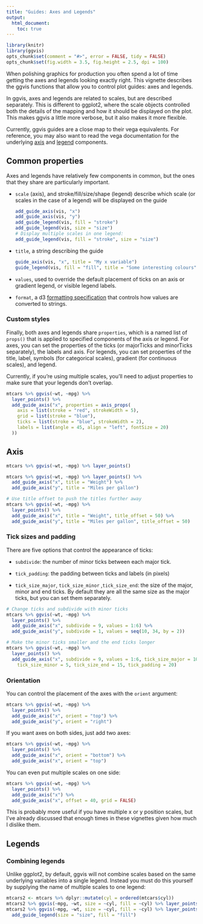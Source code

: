 ```yaml
---
title: "Guides: Axes and Legends"
output:
  html_document:
    toc: true
---
```


<!--
%\VignetteEngine{knitr}
%\VignetteIndexEntry{Axes and legends}
-->

```r
library(knitr)
library(ggvis)
opts_chunk$set(comment = "#>", error = FALSE, tidy = FALSE)
opts_chunk$set(fig.width = 3.5, fig.height = 2.5, dpi = 100)
```

When polishing graphics for production you often spend a lot of time getting the
axes and legends looking exactly right. This vignette describes the ggvis
functions that allow you to control plot guides: axes and legends.

In ggvis, axes and legends are related to scales, but are described separately.
This is different to ggplot2, where the scale objects controlled both the
details of the mapping and how it should be displayed on the plot. This makes
ggvis a little more verbose, but it also makes it more flexible.

Currently, ggvis guides are a close map to their vega equivalents. For
reference, you may also want to read the vega documentation for the
underlying [axis](https://github.com/trifacta/vega/wiki/Axes) and
[legend](https://github.com/trifacta/vega/wiki/Legends) components.

## Common properties

Axes and legends have relatively few components in common, but the ones that
they share are particularly important.

* `scale` (axis), and stroke/fill/size/shape (legend) describe which scale (or
  scales in the case of a legend) will be displayed on the guide

    ```r
    add_guide_axis(vis, "x")
    add_guide_axis(vis, "y")
    add_guide_legend(vis, fill = "stroke")
    add_guide_legend(vis, size = "size")
    # Display multiple scales in one legend:
    add_guide_legend(vis, fill = "stroke", size = "size")
    ```

* `title`, a string describing the guide

    ```r
    guide_axis(vis, "x", title = "My x variable")
    guide_legend(vis, fill = "fill", title = "Some interesting colours")
    ```

* `values`, used to override the default placement of ticks on an axis or gradient
  legend, or visible legend labels.

* `format`, a d3 [formatting specification](https://github.com/mbostock/d3/wiki/Formatting)
  that controls how values are converted to strings.

### Custom styles

Finally, both axes and legends share `properties`, which is a named list of
`props()` that is applied to specified components of the axis or legend. For
axes, you can set the properties of the ticks (or majorTicks and minorTicks
separately), the labels and axis. For legends, you can set properties of the
title, label, symbols (for categorical scales), gradient (for continuous
scales), and legend.

Currently, if you're using multiple scales, you'll need to adjust properties to make
sure that your legends don't overlap.

```r
mtcars %>% ggvis(~wt, ~mpg) %>%
  layer_points() %>%
  add_guide_axis("x", properties = axis_props(
    axis = list(stroke = "red", strokeWidth = 5),
    grid = list(stroke = "blue"),
    ticks = list(stroke = "blue", strokeWidth = 2),
    labels = list(angle = 45, align = "left", fontSize = 20)
  ))
```

## Axis

```r
mtcars %>% ggvis(~wt, ~mpg) %>% layer_points()

mtcars %>% ggvis(~wt, ~mpg) %>% layer_points() %>%
  add_guide_axis("x", title = "Weight") %>%
  add_guide_axis("y", title = "Miles per gallon")

# Use title offset to push the titles further away
mtcars %>% ggvis(~wt, ~mpg) %>%
  layer_points() %>%
  add_guide_axis("x", title = "Weight", title_offset = 50) %>%
  add_guide_axis("y", title = "Miles per gallon", title_offset = 50)
```

### Tick sizes and padding

There are five options that control the appearance of ticks:

* `subdivide`: the number of minor ticks between each major tick.

* `tick_padding`: the padding between ticks and labels (in pixels)

* `tick_size_major`, `tick_size_minor` ,`tick_size_end`: the size of the
  major, minor and end ticks. By default they are all the same size as the major
  ticks, but you can set them separately.

```r
# Change ticks and subdivide with minor ticks
mtcars %>% ggvis(~wt, ~mpg) %>%
  layer_points() %>%
  add_guide_axis("x", subdivide = 9, values = 1:6) %>%
  add_guide_axis("y", subdivide = 1, values = seq(10, 34, by = 2))

# Make the minor ticks smaller and the end ticks longer
mtcars %>% ggvis(~wt, ~mpg) %>%
  layer_points() %>%
  add_guide_axis("x", subdivide = 9, values = 1:6, tick_size_major = 10,
    tick_size_minor = 5, tick_size_end = 15, tick_padding = 20)
```

### Orientation

You can control the placement of the axes with the `orient` argument:

```r
mtcars %>% ggvis(~wt, ~mpg) %>%
  layer_points() %>%
  add_guide_axis("x", orient = "top") %>%
  add_guide_axis("y", orient = "right")
```

If you want axes on both sides, just add two axes:

```r
mtcars %>% ggvis(~wt, ~mpg) %>%
  layer_points() %>%
  add_guide_axis("x", orient = "bottom") %>%
  add_guide_axis("x", orient = "top")
```

You can even put multiple scales on one side:

```r
mtcars %>% ggvis(~wt, ~mpg) %>%
  layer_points() %>%
  add_guide_axis("x") %>%
  add_guide_axis("x", offset = 40, grid = FALSE)
```

This is probably more useful if you have multiple x or y position scales, but
I've already discussed that enough times in these vignettes given how much I
dislike them.


## Legends

### Combining legends

Unlike ggplot2, by default, ggvis will not combine scales based on the same
underlying variables into a single legend. Instead you must do this yourself
by supplying the name of multiple scales to one legend:

```r
mtcars2 <- mtcars %>% dplyr::mutate(cyl = ordered(mtcars$cyl))
mtcars2 %>% ggvis(~mpg, ~wt, size = ~cyl, fill = ~cyl) %>% layer_points()
mtcars2 %>% ggvis(~mpg, ~wt, size = ~cyl, fill = ~cyl) %>% layer_points() %>%
  add_guide_legend(size = "size", fill = "fill")
```
